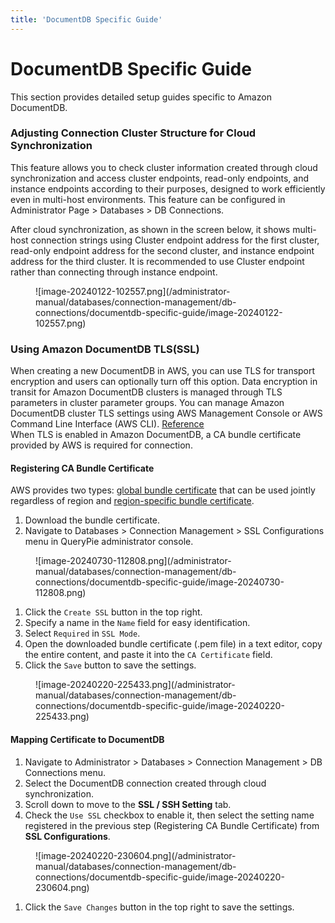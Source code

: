 ```yaml
---
title: 'DocumentDB Specific Guide'
---
```



# DocumentDB Specific Guide

<Callout type="info">
This section provides detailed setup guides specific to Amazon DocumentDB.
</Callout>

### Adjusting Connection Cluster Structure for Cloud Synchronization

This feature allows you to check cluster information created through cloud synchronization and access cluster endpoints, read-only endpoints, and instance endpoints according to their purposes, designed to work efficiently even in multi-host environments. This feature can be configured in Administrator Page &gt; Databases &gt; DB Connections.

After cloud synchronization, as shown in the screen below, it shows multi-host connection strings using Cluster endpoint address for the first cluster, read-only endpoint address for the second cluster, and instance endpoint address for the third cluster. It is recommended to use Cluster endpoint rather than connecting through instance endpoint.

<figure data-layout="center" data-align="center">
![image-20240122-102557.png](/administrator-manual/databases/connection-management/db-connections/documentdb-specific-guide/image-20240122-102557.png)
</figure>

### Using Amazon DocumentDB TLS(SSL)

When creating a new DocumentDB in AWS, you can use TLS for transport encryption and users can optionally turn off this option. Data encryption in transit for Amazon DocumentDB clusters is managed through TLS parameters in cluster parameter groups. You can manage Amazon DocumentDB cluster TLS settings using AWS Management Console or AWS Command Line Interface (AWS CLI). [Reference](https://docs.aws.amazon.com/ko_kr/documentdb/latest/developerguide/security.encryption.ssl.html#security.encryption.ssl.managing)<br/>When TLS is enabled in Amazon DocumentDB, a CA bundle certificate provided by AWS is required for connection.

#### Registering CA Bundle Certificate

AWS provides two types: [global bundle certificate](https://docs.aws.amazon.com/ko_kr/AmazonRDS/latest/UserGuide/UsingWithRDS.SSL.html#UsingWithRDS.SSL.CertificatesAllRegions) that can be used jointly regardless of region and [region-specific bundle certificate](https://docs.aws.amazon.com/ko_kr/AmazonRDS/latest/UserGuide/UsingWithRDS.SSL.html#UsingWithRDS.SSL.RegionCertificates).

1. Download the bundle certificate.
2. Navigate to Databases &gt; Connection Management &gt; SSL Configurations menu in QueryPie administrator console.

<figure data-layout="center" data-align="center">
![image-20240730-112808.png](/administrator-manual/databases/connection-management/db-connections/documentdb-specific-guide/image-20240730-112808.png)
</figure>

1. Click the `Create SSL` button in the top right.
2. Specify a name in the `Name` field for easy identification.
3. Select `Required` in `SSL Mode`. 
4. Open the downloaded bundle certificate (.pem file) in a text editor, copy the entire content, and paste it into the `CA Certificate` field.
5. Click the `Save` button to save the settings.

<figure data-layout="center" data-align="center">
![image-20240220-225433.png](/administrator-manual/databases/connection-management/db-connections/documentdb-specific-guide/image-20240220-225433.png)
</figure>

#### Mapping Certificate to DocumentDB

1. Navigate to Administrator &gt; Databases &gt; Connection Management &gt; DB Connections menu.
2. Select the DocumentDB connection created through cloud synchronization.
3. Scroll down to move to the **SSL / SSH Setting** tab.
4. Check the `Use SSL` checkbox to enable it, then select the setting name registered in the previous step (Registering CA Bundle Certificate) from **SSL Configurations**. 

<figure data-layout="center" data-align="center">
![image-20240220-230604.png](/administrator-manual/databases/connection-management/db-connections/documentdb-specific-guide/image-20240220-230604.png)
</figure>

1. Click the `Save Changes` button in the top right to save the settings.

